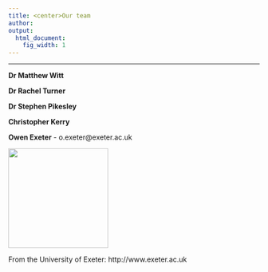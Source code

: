 ```yaml
---
title: <center>Our team
author:  
output:
  html_document:
    fig_width: 1
---
```


<!--- please update--->

----

**Dr Matthew Witt**

**Dr Rachel Turner**

**Dr Stephen Pikesley**

**Christopher Kerry**

**Owen Exeter** - o.exeter@exeter.ac.uk

<img src="images/profile_Owen.jpg" width="200px">





From the University of Exeter: http://www.exeter.ac.uk






